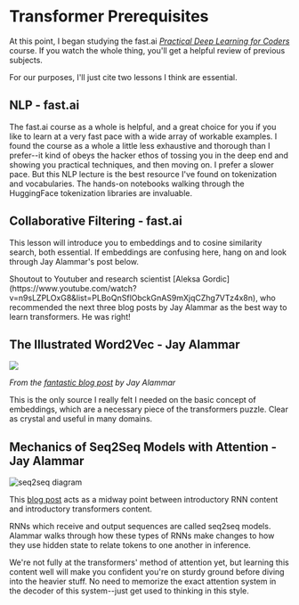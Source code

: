 
# Transformer Prerequisites

At this point, I began studying the fast.ai _[Practical Deep Learning for Coders](https://www.youtube.com/watch?v=8SF_h3xF3cE&list=PLfYUBJiXbdtSvpQjSnJJ_PmDQB_VyT5iU)_ course. If you watch the whole thing, you'll get a helpful review of previous subjects.

For our purposes, I'll just cite two lessons I think are essential.

## NLP - fast.ai

<YouTubeVid id="toUgBQv1BT8" />

The fast.ai course as a whole is helpful, and a great choice for you if you like to learn at a very fast pace with a wide array of workable examples. I found the course as a whole a little less exhaustive and thorough than I prefer--it kind of obeys the hacker ethos of tossing you in the deep end and showing you practical techniques, and then moving on. I prefer a slower pace. But this NLP lecture is the best resource I've found on tokenization and vocabularies. The hands-on notebooks walking through the HuggingFace tokenization libraries are invaluable.

## Collaborative Filtering - fast.ai

<YouTubeVid id="htiNBPxcXgo" />

This lesson will introduce you to embeddings and to cosine similarity search, both essential. If embeddings are confusing here, hang on and look through Jay Alammar's post below.

<Callout>
  Shoutout to Youtuber and research scientist [Aleksa
  Gordic](https://www.youtube.com/watch?v=n9sLZPLOxG8&list=PLBoQnSflObckGnAS9mXjqCZhg7VTz4x8n),
  who recommended the next three blog posts by Jay Alammar as the best way to
  learn transformers. He was right!
</Callout>

## The Illustrated Word2Vec - Jay Alammar

![](./word2vec.png)

_From the [fantastic blog post](https://jalammar.github.io/illustrated-word2vec/) by Jay Alammar_

This is the only source I really felt I needed on the basic concept of embeddings, which are a necessary piece of the transformers puzzle. Clear as crystal and useful in many domains.

## Mechanics of Seq2Seq Models with Attention - Jay Alammar

![seq2seq diagram](./seq.png)

This [blog post](https://jalammar.github.io/visualizing-neural-machine-translation-mechanics-of-seq2seq-models-with-attention/) acts as a midway point between introductory RNN content and introductory transformers content.

RNNs which receive and output sequences are called seq2seq models. Alammar walks through how these types of RNNs make changes to how they use hidden state to relate tokens to one another in inference.

We're not fully at the transformers' method of attention yet, but learning this content well will make you confident you're on sturdy ground before diving into the heavier stuff. No need to memorize the exact attention system in the decoder of this system--just get used to thinking in this style.
